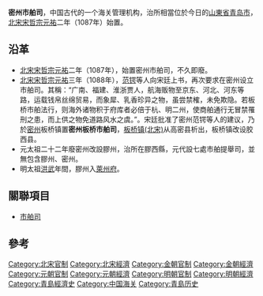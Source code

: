 '''密州市舶司'''，中国古代的一个海关管理机构，治所相當位於今日的[[山東省|山東省]][[青岛市|青岛市]]，[[北宋|北宋]][[宋哲宗|宋哲宗]][[元祐|元祐]]二年（1087年）始置。

== 沿革 ==
*[[北宋|北宋]][[宋哲宗|宋哲宗]][[元祐|元祐]]二年（1087年），始置密州市舶司，不久即廢。
*[[北宋|北宋]][[宋哲宗|宋哲宗]][[元祐|元祐]]三年（1088年），[[范锷|范锷]]等人向宋廷上书，再次要求在密州设立市舶司。其稱：“广南、福建、淮浙贾人，航海贩物至京东、河北、河东等路，运载钱帛丝绵贸易，而象犀、乳香珍异之物，虽尝禁榷，未免欺隐。若板桥市舶法行，则海外诸物积于府库者必倍于杭、明二州，使商舶通行无冒禁罹刑之患，而上供之物免道路风水之虞。”。宋廷批准了密州范锷等人的建议，乃於[[密州|密州]]板桥镇置'''密州板桥市舶司'''，[[板桥镇(北宋)|板桥镇(北宋)]]从高密县析出，板桥镇改设胶西县。
*元太祖二十二年廢密州改設膠州，治所在膠西縣，元代設七處市舶提舉司，並無包含膠州、密州。
*明太祖[[洪武|洪武]]年間，膠州入[[萊州府|萊州府]]。

==關聯項目==
*[[市舶司|市舶司]]

==參考==
{{reflist}}

{{山東小作品}}
{{青島小作品}}
[[Category:北宋官制|Category:北宋官制]]
[[Category:北宋經濟|Category:北宋經濟]]
[[Category:金朝官制|Category:金朝官制]]
[[Category:金朝經濟|Category:金朝經濟]]
[[Category:元朝官制|Category:元朝官制]]
[[Category:元朝經濟|Category:元朝經濟]]
[[Category:明朝官制|Category:明朝官制]]
[[Category:明朝經濟|Category:明朝經濟]]
[[Category:青島經濟史|Category:青島經濟史]]
[[Category:中国海关|Category:中国海关]]
[[Category:青島历史|Category:青島历史]]